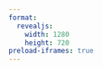```yaml
---
format: 
  revealjs:
    width: 1280
    height: 720
preload-iframes: true
---
```


# {background-iframe="multiple-images/index.html"}
